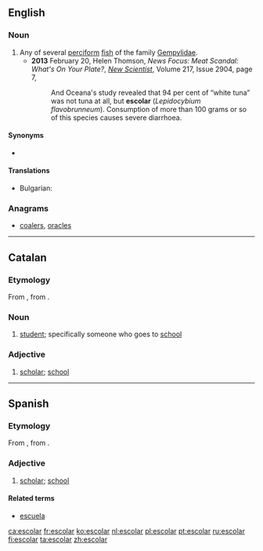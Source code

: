 ==English==
{{wikipedia}}
{{wikispecies|Gempylidae}}
===Noun===
{{en-noun}}

# Any of several [[perciform]] [[fish]] of the family [[Gempylidae]].
#* '''2013''' February 20, Helen Thomson, ''News Focus: Meat Scandal: What's On Your Plate?'', ''[[w:New Scientist|New Scientist]]'', Volume 217, Issue 2904, page 7,
#*: And Oceana's study revealed that 94 per cent of “white tuna” was not tuna at all, but '''escolar''' (''Lepidocybium flavobrunneum''). Consumption of more than 100 grams or so of this species causes severe diarrhoea.

====Synonyms====
* {{sense|perciform fish}} {{l/en|snake mackerel}}

====Translations====
{{trans-top|Perciform fish}}
* Bulgarian: {{t|bg|деликатесна скумрия}}
{{trans-mid}}
{{trans-bottom}}

===Anagrams===
* [[coalers#English|coalers]], [[oracles#English|oracles]]

----

==Catalan==

===Etymology===
From {{etyl|LL.|ca}} {{term|scholāris|lang=la}}, from {{etyl|la|ca}} {{m|la|schola}}.

===Noun===
{{ca-noun|mf}}

# [[student]]; specifically someone who goes to [[school]]

===Adjective===
{{ca-adj|mf}}

# [[scholar]]; [[school]]

----

==Spanish==

===Etymology===
From {{etyl|LL.|es}} {{term|scholāris|lang=la}}, from {{etyl|la|es}} {{m|la|schola}}.

===Adjective===
{{es-adj|pl=escolares}}

# [[scholar]]; [[school]]

====Related terms====
* [[escuela]]

[[ca:escolar]]
[[fr:escolar]]
[[ko:escolar]]
[[nl:escolar]]
[[pl:escolar]]
[[pt:escolar]]
[[ru:escolar]]
[[fi:escolar]]
[[ta:escolar]]
[[zh:escolar]]